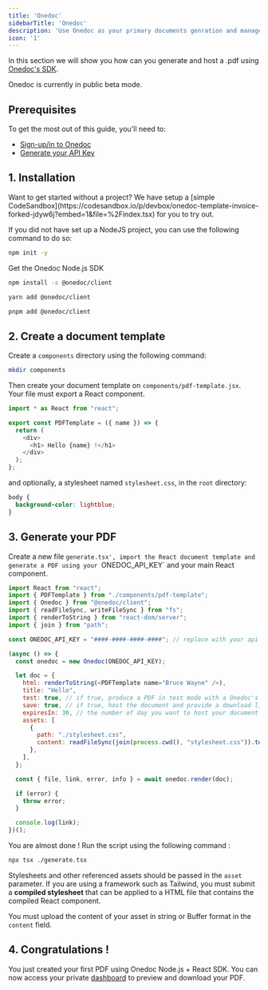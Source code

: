 ```yaml
---
title: 'Onedoc'
sidebarTitle: 'Onedoc'
description: 'Use Onedoc as your primary documents genration and management providers'
icon: '1'
---
```


In this section we will show you how can you generate and host a .pdf using [Onedoc's SDK](https://www.npmjs.com/package/@onedoc/client).

<Warning>
  Onedoc is currently in public beta mode.
</Warning>

## Prerequisites

To get the most out of this guide, you'll need to:

- [Sign-up/in to Onedoc](https://app.onedoclabs.com/login)
- [Generate your API Key](https://app.onedoclabs.com/login)

## 1. Installation

<Tip>
  Want to get started without a project? We have setup a [simple
  CodeSandbox](https://codesandbox.io/p/devbox/onedoc-template-invoice-forked-jdyw6j?embed=1&file=%2Findex.tsx)
  for you to try out.
</Tip>

If you did not have set up a NodeJS project, you can use the following command to do so: 

```sh npm
npm init -y
```

Get the Onedoc Node.js SDK

<CodeGroup>

```sh npm
npm install -s @onedoc/client
```

```sh yarn
yarn add @onedoc/client
```

```sh pnpm
pnpm add @onedoc/client
```

</CodeGroup>

## 2. Create a document template

Create a `components` directory using the following command:

```sh terminal
mkdir components
```

Then create your document template on `components/pdf-template.jsx`.<br/>Your file must export a React component.

```javascript components/pdf-template.jsx
import * as React from "react";

export const PDFTemplate = ({ name }) => {
  return (
    <div>
      <h1> Hello {name} !</h1>
    </div>
  );
};
```

and optionally, a stylesheet named `stylesheet.css`, in the `root` directory:

```css ./stylesheet.css
body {
  background-color: lightblue;
}
```

## 3. Generate your PDF

Create a new file `generate.tsx', import the React document template and generate a PDF using your `ONEDOC_API_KEY` and your main React component.

<CodeGroup>

```javascript generate.tsx
import React from "react";
import { PDFTemplate } from "./components/pdf-template";
import { Onedoc } from "@onedoc/client";
import { readFileSync, writeFileSync } from "fs";
import { renderToString } from "react-dom/server";
import { join } from "path";

const ONEDOC_API_KEY = "####-####-####-####"; // replace with your api key

(async () => {
  const onedoc = new Onedoc(ONEDOC_API_KEY);

  let doc = {
    html: renderToString(<PDFTemplate name="Bruce Wayne" />),
    title: "Hello",
    test: true, // if true, produce a PDF in test mode with a Onedoc's watermark 
    save: true, // if true, host the document and provide a download link in the console and your Onedoc's dashboard
    expiresIn: 30, // the number of day you want to host your document
    assets: [
      {
        path: "./stylesheet.css",
        content: readFileSync(join(process.cwd(), "stylesheet.css")).toString(),
      },
    ],
  };

  const { file, link, error, info } = await onedoc.render(doc);

  if (error) {
    throw error;
  }

  console.log(link);
})();
```

</CodeGroup>

You are almost done ! Run the script using the following command : 

```sh terminal
npx tsx ./generate.tsx
```


Stylesheets and other referenced assets should be passed in the `asset` parameter. If you are using a framework such as Tailwind, you must submit a <b>compiled stylesheet</b> that can be applied to a HTML file that contains the compiled React component. <br/>

You must upload the content of your asset in string or Buffer format in the `content` field.

## 4. Congratulations !

You just created your first PDF using Onedoc Node.js + React SDK. You can now access your private [dashboard](https://app.onedoclabs.com/) to preview and download your PDF. <br/>
